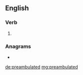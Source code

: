 ==English==

===Verb===
{{head|en|verb form}}

# {{en-past of|preambulate}}

===Anagrams===
* {{l|en|perambulated}}

[[de:preambulated]]
[[mg:preambulated]]